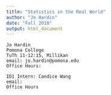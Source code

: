 ```yaml
---
title: "Statistics in the Real World"
author: "Jo Hardin"
date: "Fall 2018"
output: html_document
---
```



```
Jo Hardin  
Pomona College  
TuTh 11-12:15, Millikan  
email: jo.hardin@pomona.edu  
Office Hours:  
```


```
ID1 Intern: Candice Wang  
email:  
Office Hours  
```
